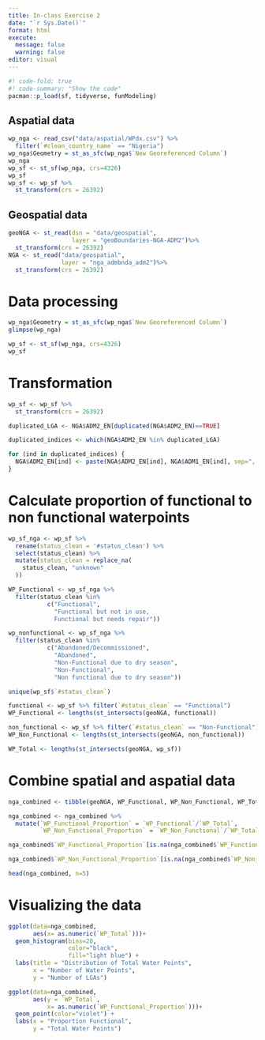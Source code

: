 ```yaml
---
title: In-class Exercise 2
date: "`r Sys.Date()`"
format: html
execute: 
  message: false
  warning: false
editor: visual
---
```


```r
#! code-fold: true
#! code-summary: "Show the code"
pacman::p_load(sf, tidyverse, funModeling)
```

## Aspatial data

```r
wp_nga <- read_csv("data/aspatial/WPdx.csv") %>%
  filter(`#clean_country_name` == "Nigeria")
wp_nga$Geometry = st_as_sfc(wp_nga$`New Georeferenced Column`)
wp_nga
wp_sf <- st_sf(wp_nga, crs=4326)
wp_sf
wp_sf <- wp_sf %>%
  st_transform(crs = 26392)
```

## Geospatial data

```r
geoNGA <- st_read(dsn = "data/geospatial", 
                  layer = "geoBoundaries-NGA-ADM2")%>%
  st_transform(crs = 26392)
NGA <- st_read("data/geospatial",
               layer = "nga_admbnda_adm2")%>%
  st_transform(crs = 26392)
```

# Data processing

```r
wp_nga$Geometry = st_as_sfc(wp_nga$`New Georeferenced Column`)
glimpse(wp_nga)

wp_sf <- st_sf(wp_nga, crs=4326)
wp_sf
```

# Transformation

```r
wp_sf <- wp_sf %>%
  st_transform(crs = 26392)
```

```r
duplicated_LGA <- NGA$ADM2_EN[duplicated(NGA$ADM2_EN)==TRUE]

duplicated_indices <- which(NGA$ADM2_EN %in% duplicated_LGA)

for (ind in duplicated_indices) {
  NGA$ADM2_EN[ind] <- paste(NGA$ADM2_EN[ind], NGA$ADM1_EN[ind], sep=", ")
}
```

# Calculate proportion of functional to non functional waterpoints

```r
wp_sf_nga <- wp_sf %>%
  rename(status_clean = '#status_clean') %>%
  select(status_clean) %>%
  mutate(status_clean = replace_na(
    status_clean, "unknown"
  ))
```

```r
WP_Functional <- wp_sf_nga %>%
  filter(status_clean %in%
           c("Functional",
             "Functional but not in use,
             Functional but needs repair"))
```

```r
wp_nonfunctional <- wp_sf_nga %>%
  filter(status_clean %in%
           c("Abandoned/Decommissioned",
             "Abandoned",
             "Non-Functional due to dry season",
             "Non-Functional",
             "Non functional due to dry season"))
```

```r
unique(wp_sf$`#status_clean`)

functional <- wp_sf %>% filter(`#status_clean` == "Functional") 
WP_Functional <- lengths(st_intersects(geoNGA, functional))

non_functional <- wp_sf %>% filter(`#status_clean` == "Non-Functional")
WP_Non_Functional <- lengths(st_intersects(geoNGA, non_functional))

WP_Total <- lengths(st_intersects(geoNGA, wp_sf))
```

# Combine spatial and aspatial data

```r
nga_combined <- tibble(geoNGA, WP_Functional, WP_Non_Functional, WP_Total)
```

```r
nga_combined <- nga_combined %>%
  mutate(`WP_Functional_Proportion` = `WP_Functional`/`WP_Total`,
         `WP_Non_Functional_Proportion` = `WP_Non_Functional`/`WP_Total`)
```

```r
nga_combined$`WP_Functional_Proportion`[is.na(nga_combined$`WP_Functional_Proportion`)] = 0

nga_combined$`WP_Non_Functional_Proportion`[is.na(nga_combined$`WP_Non_Functional_Proportion`)] = 0
```

```r
head(nga_combined, n=5)
```

# Visualizing the data

```r
ggplot(data=nga_combined, 
       aes(x= as.numeric(`WP_Total`)))+
  geom_histogram(bins=20, 
                 color="black", 
                 fill="light blue") +
  labs(title = "Distribution of Total Water Points",
       x = "Number of Water Points",
       y = "Number of LGAs")
```

```r
ggplot(data=nga_combined, 
       aes(y = `WP_Total`, 
           x= as.numeric(`WP_Functional_Proportion`)))+
  geom_point(color="violet") +
  labs(x = "Proportion Functional",
       y = "Total Water Points")
```
